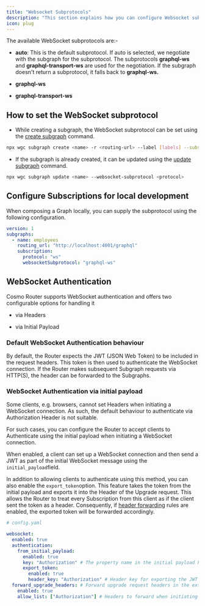```yaml
---
title: "Websocket Subprotocols"
description: "This section explains how you can configure Websocket subprotocols both for local development and using Cosmo Studio."
icon: plug
---
```


The available WebSocket subprotocols are:-

- **auto**: This is the default subprotocol. If auto is selected, we negotiate with the subgraph for the subprotocol. The subprotocols **graphql-ws** and **graphql-transport-ws** are used for the negotiation. If the subgraph doesn't return a subprotocol, it falls back to **graphql-ws.**

- **graphql-ws**

- **graphql-transport-ws**

## How to set the WebSocket subprotocol

- While creating a subgraph, the WebSocket subprotocol can be set using the [create subgraph](/cli/subgraph/create) command.

```bash
npx wgc subgraph create <name> -r <routing-url> --label [labels] --subscription-protocol ws --websocket-subprotocol <subprotocol>
```

- If the subgraph is already created, it can be updated using the [update subgraph](/cli/subgraph/update) command.

```bash
npx wgc subgraph update <name> --websocket-subprotocol <protocol>
```

## Configure Subscriptions for local development

When composing a Graph locally, you can supply the subprotocol using the following configuration.

```yaml
version: 1
subgraphs:
  - name: employees
    routing_url: "http://localhost:4001/graphql"
    subscription:
      protocol: "ws"
      websocketSubprotocol: "graphql-ws"
```

## WebSocket Authentication

Cosmo Router supports WebSocket authentication and offers two configurable options for handling it

- via Headers

- via Initial Payload

### Default WebSocket Authentication behaviour

By default, the Router expects the JWT (JSON Web Token) to be included in the request headers. This token is then used to authenticate the WebSocket connection. If the Router makes subsequent Subgraph requests via HTTP(S), the header can be forwarded to the Subgraphs.

### WebSocket Authentication via initial payload

Some clients, e.g. browsers, cannot set Headers when initiating a WebSocket connection. As such, the default behaviour to authenticate via Authorization Header is not suitable.

For such cases, you can configure the Router to accept clients to Authenticate using the initial payload when initiating a WebSocket connection.

When enabled, a client can set up a WebSocket connection and then send a JWT as part of the initial WebSocket message using the `initial_payload`field.

In addition to allowing clients to authenticate using this method, you can also enable the `export_token`option. This feature takes the token from the initial payload and exports it into the Header of the Upgrade request. This allows the Router to treat every Subscription from this client as if the client sent the token as a header. Consequently, if [header forwarding](/router/proxy-capabilities/request-headers-operations) rules are enabled, the exported token will be forwarded accordingly.

```yaml
# config.yaml

websocket:
  enabled: true
  authentication:
    from_initial_payload:
      enabled: true
      key: "Authorization" # The property name in the initial payload holding the JWT. Default is 'Authorization'.
      export_token:
        enabled: true
        header_key: "Authorization" # Header key for exporting the JWT to the request header. If different from 'Authorization', include it in 'forward_upgrade_headers'.
  forward_upgrade_headers: # Forward upgrade request headers in the extensions payload when starting a subscription on a Subgraph.
    enabled: true
    allow_list: ["Authorization"] # Headers to forward when initiating a subscription on a subgraph. Default is 'Authorization'.
```
